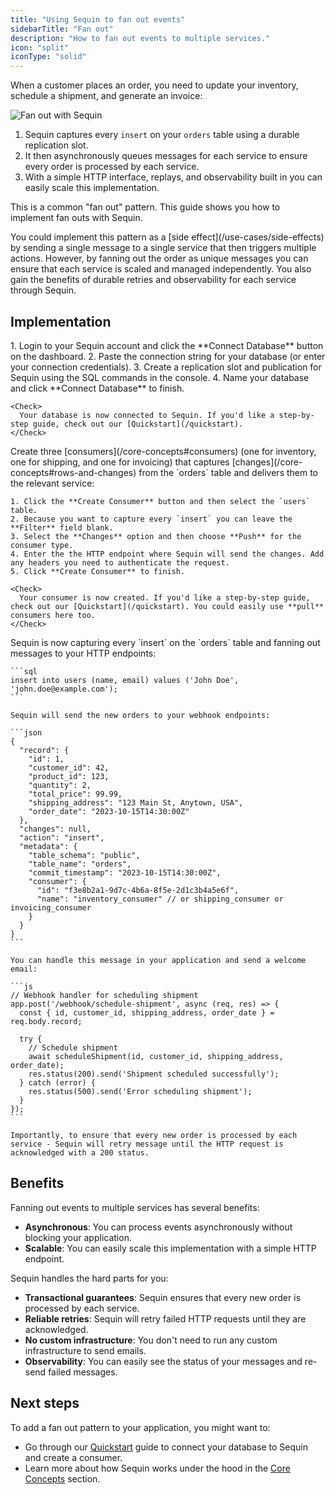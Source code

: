 ```yaml
---
title: "Using Sequin to fan out events"
sidebarTitle: "Fan out"
description: "How to fan out events to multiple services."
icon: "split"
iconType: "solid"
---
```


When a customer places an order, you need to update your inventory, schedule a shipment, and generate an invoice:

<Frame>
  <img src="/images/use-cases/fan-out/fan-out-with-sequin.svg" alt="Fan out with Sequin" />
</Frame>

1. Sequin captures every `insert` on your `orders` table using a durable replication slot.
2. It then asynchronously queues messages for each service to ensure every order is processed by each service.
3. With a simple HTTP interface, replays, and observability built in you can easily scale this implementation.

This is a common "fan out" pattern. This guide shows you how to implement fan outs with Sequin.

<Note>
  You could implement this pattern as a [side effect](/use-cases/side-effects) by sending a single message to a single service that then triggers multiple actions. However, by fanning out the order as unique messages you can ensure that each service is scaled and managed independently. You also gain the benefits of durable retries and observability for each service through Sequin.
</Note>

## Implementation

<Steps titleSize="h3">
  <Step title="Connect your database to Sequin" icon="database">
    1. Login to your Sequin account and click the **Connect Database** button on the dashboard.
    2. Paste the connection string for your database (or enter your connection credentials).
    3. Create a replication slot and publication for Sequin using the SQL commands in the console.
    4. Name your database and click **Connect Database** to finish.

    <Check>
      Your database is now connected to Sequin. If you'd like a step-by-step guide, check out our [Quickstart](/quickstart).
    </Check>

  </Step>
  <Step title="Create three consumers to fan out messages" icon="signal-stream">
       Create three [consumers](/core-concepts#consumers) (one for inventory, one for shipping, and one for invoicing) that captures [changes](/core-concepts#rows-and-changes) from the `orders` table and delivers them to the relevant service:

    1. Click the **Create Consumer** button and then select the `users` table.
    2. Because you want to capture every `insert` you can leave the **Filter** field blank.
    3. Select the **Changes** option and then choose **Push** for the consumer type.
    4. Enter the the HTTP endpoint where Sequin will send the changes. Add any headers you need to authenticate the request.
    5. Click **Create Consumer** to finish.

    <Check>
      Your consumer is now created. If you'd like a step-by-step guide, check out our [Quickstart](/quickstart). You could easily use **pull** consumers here too.
    </Check>

  </Step>
  <Step title="Handle messages in each service" icon="code">
    Sequin is now capturing every `insert` on the `orders` table and fanning out messages to your HTTP endpoints:

    ```sql
    insert into users (name, email) values ('John Doe', 'john.doe@example.com');
    ```

    Sequin will send the new orders to your webhook endpoints:

    ```json
    {
      "record": {
        "id": 1,
        "customer_id": 42,
        "product_id": 123,
        "quantity": 2,
        "total_price": 99.99,
        "shipping_address": "123 Main St, Anytown, USA",
        "order_date": "2023-10-15T14:30:00Z"
      },
      "changes": null,
      "action": "insert",
      "metadata": {
        "table_schema": "public",
        "table_name": "orders",
        "commit_timestamp": "2023-10-15T14:30:00Z",
        "consumer": {
          "id": "f3e8b2a1-9d7c-4b6a-8f5e-2d1c3b4a5e6f",
          "name": "inventory_consumer" // or shipping_consumer or invoicing_consumer
        }
      }
    }
    ```

    You can handle this message in your application and send a welcome email:

    ```js
    // Webhook handler for scheduling shipment
    app.post('/webhook/schedule-shipment', async (req, res) => {
      const { id, customer_id, shipping_address, order_date } = req.body.record;

      try {
        // Schedule shipment
        await scheduleShipment(id, customer_id, shipping_address, order_date);
        res.status(200).send('Shipment scheduled successfully');
      } catch (error) {
        res.status(500).send('Error scheduling shipment');
      }
    });
    ```

    Importantly, to ensure that every new order is processed by each service - Sequin will retry message until the HTTP request is acknowledged with a 200 status.
  </Step>
</Steps>

## Benefits

Fanning out events to multiple services has several benefits:

* **Asynchronous**: You can process events asynchronously without blocking your application.
* **Scalable**: You can easily scale this implementation with a simple HTTP endpoint.

Sequin handles the hard parts for you:

* **Transactional guarantees**: Sequin ensures that every new order is processed by each service.
* **Reliable retries**: Sequin will retry failed HTTP requests until they are acknowledged.
* **No custom infrastructure**: You don't need to run any custom infrastructure to send emails.
* **Observability**: You can easily see the status of your messages and re-send failed messages.

## Next steps

To add a fan out pattern to your application, you might want to:

* Go through our [Quickstart](/quickstart) guide to connect your database to Sequin and create a consumer.
* Learn more about how Sequin works under the hood in the [Core Concepts](/core-concepts) section.

